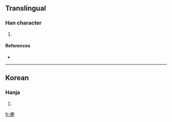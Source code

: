 ==Translingual==

===Han character===
{{Han char|rn=5|rad=乙|as=10|sn=11|four=|canj=戈十十弓 (IJJN)}}

# {{defn|Han|sort=乙10}}

====References====
* {{Han ref|kx=0084.321|dkj=|dj=|hdz=|uh=3423|ud=13347|bh=|bd=}}

----

==Korean==

===Hanja===
{{ko-hanja|hangeul=골|rv=gol|mr=kol|y=kol}}

# {{defn|Korean|sort=乙10}}

[[fr:㐣]]